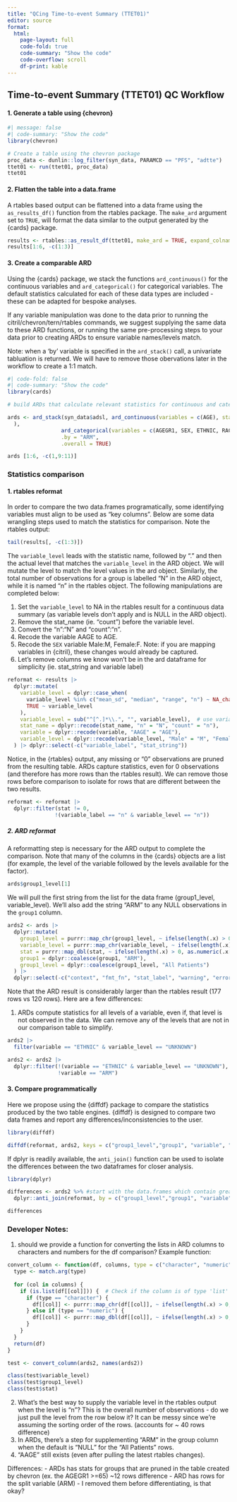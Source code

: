 ```yaml
---
title: "QCing Time-to-event Summary (TTET01)"
editor: source
format: 
  html:
    page-layout: full
    code-fold: true
    code-summary: "Show the code"
    code-overflow: scroll 
    df-print: kable
---
```


## Time-to-event Summary (TTET01) QC Workflow

#### 1. Generate a table using {chevron}

```r
#| message: false
#| code-summary: "Show the code"
library(chevron)

# Create a table using the chevron package 
proc_data <- dunlin::log_filter(syn_data, PARAMCD == "PFS", "adtte")
ttet01 <- run(ttet01, proc_data)
ttet01

```

#### 2. Flatten the table into a data.frame

A rtables based output can be flattened into a data frame using the `as_results_df()` function from the rtables package. The `make_ard` argument set to `TRUE`, will format the data similar to the output generated by the {cards} package.

```r
results <- rtables::as_result_df(ttet01, make_ard = TRUE, expand_colnames = TRUE)
results[1:6, -c(1:3)]
```

#### 3. Create a comparable ARD

Using the {cards} package, we stack the functions `ard_continuous()` for the continuous variables and `ard_categorical()` for categorical variables. The default statistics calculated for each of these data types are included - these can be adapted for bespoke analyses.

If any variable manipulation was done to the data prior to running the citril/chevron/tern/rtables commands, we suggest supplying the same data to these ARD functions, or running the same pre-processing steps to your data prior to creating ARDs to ensure variable names/levels match.

Note: when a 'by' variable is specified in the  `ard_stack()` call, a univariate tabluation is returned. We will have to remove those obervations later in the workflow to create a 1:1 match. 

```r
#| code-fold: false
#| code-summary: "Show the code"
library(cards)

# build ARDs that calculate relevant statistics for continuous and categorical variables.

ards <- ard_stack(syn_data$adsl, ard_continuous(variables = c(AGE), statistic = ~ continuous_summary_fns(c("N", "mean", "sd", "median", "min", "max"))
  ),
                 ard_categorical(variables = c(AGEGR1, SEX, ETHNIC, RACE)),
                 .by = "ARM",
                 .overall = TRUE)

ards [1:6, -c(1,9:11)]
```

### Statistics comparison

#### 1. rtables reformat

In order to compare the two data.frames programatically, some identifying variables must align to be used as "key columns". Below are some data wrangling steps used to match the statistics for comparison. Note the rtables output:

```r
tail(results[, -c(1:3)])
```

The `variable_level` leads with the statistic name, followed by "." and then the actual level that matches the `variable_level` in the ARD object. We will mutate the level to match the level values in the ard object. Similarly, the total number of observations for a group is labelled "N" in the ARD object, while it is named "n" in the rtables object. The following manipulations are completed below:

1.  Set the `variable_level` to NA in the rtables result for a continuous data summary (as variable levels don't apply and is NULL in the ARD object).
2.  Remove the stat_name (ie. "count") before the variable level.
3.  Convert the "n":"N" and "count":"n".
4.  Recode the variable AAGE to AGE.
5.  Recode the `SEX` variable Male:M, Female:F. Note: if you are mapping variables in {citril}, these changes would already be captured.
6.  Let's remove columns we know won't be in the ard dataframe for simplicity (ie. stat_string and variable label)

```r

reformat <- results |>
  dplyr::mutate(
    variable_level = dplyr::case_when(
      variable_level %in% c("mean_sd", "median", "range", "n") ~ NA_character_,
      TRUE ~ variable_level
    ),
    variable_level = sub("^[^.]*\\.", "", variable_level),  # use variable_label
    stat_name = dplyr::recode(stat_name, "n" = "N", "count" = "n"),
    variable = dplyr::recode(variable, "AAGE" = "AGE"),
    variable_level = dplyr::recode(variable_level, "Male" = "M", "Female" = "F")
  ) |> dplyr::select(-c("variable_label", "stat_string"))

```

Notice, in the {rtables} output, any missing or "0" observations are pruned from the resulting table. ARDs capture statistics, even for 0 observations (and therefore has more rows than the rtables result). We can remove those rows before comparison to isolate for rows that are different between the two results.

```r

reformat <- reformat |>
  dplyr::filter(stat != 0,
               !(variable_label == "n" & variable_level == "n"))

```

##### 2. ARD reformat

A reformatting step is necessary for the ARD output to complete the comparison. Note that many of the columns in the {cards} objects are a list (for example, the level of the variable followed by the levels available for the factor).

```r
ards$group1_level[1]
```

We will pull the first string from the list for the data frame (group1_level, variable_level). We'll also add the string "ARM" to any NULL observations in the `group1` column.

```r
ards2 <- ards |>
  dplyr::mutate(
    group1_level = purrr::map_chr(group1_level, ~ ifelse(length(.x) > 0, as.character(.x[[1]]), NA_character_)),
    variable_level = purrr::map_chr(variable_level, ~ ifelse(length(.x) > 0, as.character(.x[[1]]), NA_character_)),
    stat = purrr::map_dbl(stat, ~ ifelse(length(.x) > 0, as.numeric(.x[[1]]), NA_character_)),
    group1 = dplyr::coalesce(group1, "ARM"),
    group1_level = dplyr::coalesce(group1_level, "All Patients")
  ) |>
  dplyr::select(-c("context", "fmt_fn", "stat_label", "warning", "error"))
```

Note that the ARD result is considerably larger than the rtables result (177 rows vs 120 rows). Here are a few differences:

1.  ARDs compute statistics for all levels of a variable, even if, that level is not observed in the data. We can remove any of the levels that are not in our comparison table to simplify.

```r
ards2 |>
  filter(variable == "ETHNIC" & variable_level == "UNKNOWN")

ards2 <- ards2 |> 
  dplyr::filter(!(variable == "ETHNIC" & variable_level == "UNKNOWN"),
                !variable == "ARM")
```

#### 3. Compare programmatically

Here we propose using the {diffdf} package to compare the statistics produced by the two table engines. {diffdf} is designed to compare two data frames and report any differences/inconsistencies to the user.

```r
library(diffdf)

diffdf(reformat, ards2, keys = c("group1_level","group1", "variable", "variable_level", "stat_name"), suppress_warnings = TRUE)

```

If dplyr is readily available, the `anti_join()` function can be used to isolate the differences between the two dataframes for closer analysis.

```r
library(dplyr)

differences <- ards2 %>% #start with the data.frames which contain greater number of rows.
  dplyr::anti_join(reformat, by = c("group1_level","group1", "variable", "variable_level", "stat_name"))  # Compare based on key columns

differences

```

### Developer Notes:

1.  should we provide a function for converting the lists in ARD columns to characters and numbers for the df comparison? Example function:

```r
convert_column <- function(df, columns, type = c("character", "numeric")) {
  type <- match.arg(type)
  
  for (col in columns) {
    if (is.list(df[[col]])) {  # Check if the column is of type 'list'
      if (type == "character") {
        df[[col]] <- purrr::map_chr(df[[col]], ~ ifelse(length(.x) > 0, as.character(.x[[1]]), NA_character_))
      } else if (type == "numeric") {
        df[[col]] <- purrr::map_dbl(df[[col]], ~ ifelse(length(.x) > 0, as.numeric(.x[[1]]), NA_real_))
      }
    }
  }
  return(df)
}

test <- convert_column(ards2, names(ards2))

class(test$variable_level)
class(test$group1_level)
class(test$stat)
```

2.  What's the best way to supply the variable level in the rtables output when the level is "n"? This is the overall number of observations - do we just pull the level from the row below it? It can be messy since we're assuming the sorting order of the rows. (accounts for ~ 40 rows difference)
3.  In ARDs, there's a step for supplementing "ARM" in the group column when the default is "NULL" for the "All Patients" rows.
4.  "AAGE" still exists (even after pulling the latest rtables changes).

Differences: - ARDs has stats for groups that are pruned in the table created by chevron (ex. the AGEGR1 \>=65) \~12 rows difference - ARD has rows for the split variable (ARM) - I removed them before differentiating, is that okay?

